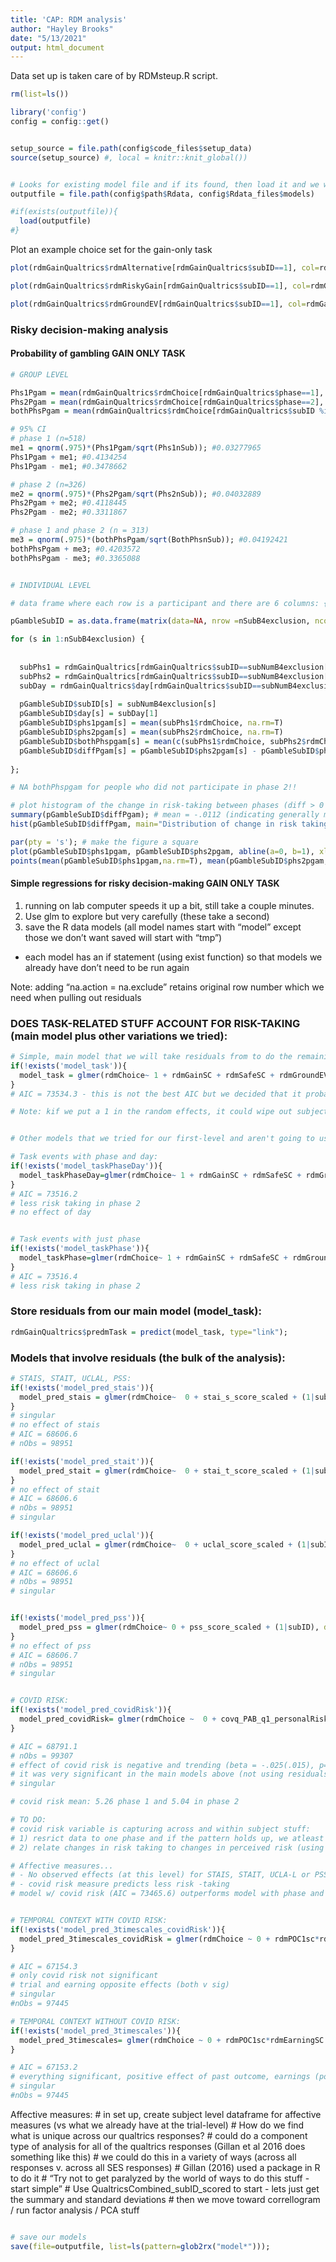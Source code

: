 ```yaml
---
title: 'CAP: RDM analysis'
author: "Hayley Brooks"
date: "5/13/2021"
output: html_document
---
```


Data set up is taken care of by RDMsteup.R script. 
```r
rm(list=ls())

library('config')
config = config::get()


setup_source = file.path(config$code_files$setup_data)
source(setup_source) #, local = knitr::knit_global())


# Looks for existing model file and if its found, then load it and we will now have our previous models in the environment
outputfile = file.path(config$path$Rdata, config$Rdata_files$models)

#if(exists(outputfile)){
  load(outputfile)
#}

```

Plot an example choice set for the gain-only task
```r
plot(rdmGainQualtrics$rdmAlternative[rdmGainQualtrics$subID==1], col=rdmGainQualtrics$rdmGroundEV, pch=16, xlab="trial", ylab="safe ($)", main="Safe amounts across the task\ncolors = levels")

plot(rdmGainQualtrics$rdmRiskyGain[rdmGainQualtrics$subID==1], col=rdmGainQualtrics$rdmGroundEV, pch=16, xlab="trial", ylab="risky gain ($)", main="Risky gain amounts across the task\ncolors = levels")

plot(rdmGainQualtrics$rdmGroundEV[rdmGainQualtrics$subID==1], col=rdmGainQualtrics$rdmGroundEV, pch=16, xlab="trial", ylab="level or context ($)", main="Context created by shared expected values")


```
 


### Risky decision-making analysis
#### Probability of gambling GAIN ONLY TASK
```r
# GROUP LEVEL

Phs1Pgam = mean(rdmGainQualtrics$rdmChoice[rdmGainQualtrics$phase==1], na.rm=T); # phase 1 pgamble = 0.3901198 (n=518)
Phs2Pgam = mean(rdmGainQualtrics$rdmChoice[rdmGainQualtrics$phase==2], na.rm=T); # phase 2 pgamble = 0.3783025 (n=326)
bothPhsPgam = mean(rdmGainQualtrics$rdmChoice[rdmGainQualtrics$subID %in% BothPhsSubIDs], na.rm=T); # pgamble across participants who completed both phase 1 and phase 2 (n=313) = 0.3867135

# 95% CI
# phase 1 (n=518)
me1 = qnorm(.975)*(Phs1Pgam/sqrt(Phs1nSub)); #0.03277965
Phs1Pgam + me1; #0.4134254
Phs1Pgam - me1; #0.3478662

# phase 2 (n=326)
me2 = qnorm(.975)*(Phs2Pgam/sqrt(Phs2nSub)); #0.04032889
Phs2Pgam + me2; #0.4118445
Phs2Pgam - me2; #0.3311867

# phase 1 and phase 2 (n = 313)
me3 = qnorm(.975)*(bothPhsPgam/sqrt(BothPhsnSub)); #0.04192421
bothPhsPgam + me3; #0.4203572
bothPhsPgam - me3; #0.3365088


# INDIVIDUAL LEVEL

# data frame where each row is a participant and there are 6 columns: {subID, day, phase 1 pgam, phase 2 pgam, both phases pgam, diffPgam}. If a participant is not included because they did not complete phase 2 or they were excluded, there will be an NaN in the corresponding  column. "diffPgam" is the difference in probability of gambling between two phases if we have that information for a given participant

pGambleSubID = as.data.frame(matrix(data=NA, nrow =nSubB4exclusion, ncol=6, dimnames=list(c(NULL), c("subID", "day", "phs1pgam","phs2pgam","bothPhspgam", "diffPgam"))))

for (s in 1:nSubB4exclusion) {
  
  
  subPhs1 = rdmGainQualtrics[rdmGainQualtrics$subID==subNumB4exclusion[s] & rdmGainQualtrics$phase==1,rdmColumns];
  subPhs2 = rdmGainQualtrics[rdmGainQualtrics$subID==subNumB4exclusion[s] & rdmGainQualtrics$phase==2,rdmColumns];
  subDay = rdmGainQualtrics$day[rdmGainQualtrics$subID==subNumB4exclusion[s]]
  
  pGambleSubID$subID[s] = subNumB4exclusion[s]
  pGambleSubID$day[s] = subDay[1]
  pGambleSubID$phs1pgam[s] = mean(subPhs1$rdmChoice, na.rm=T)
  pGambleSubID$phs2pgam[s] = mean(subPhs2$rdmChoice, na.rm=T)
  pGambleSubID$bothPhspgam[s] = mean(c(subPhs1$rdmChoice, subPhs2$rdmChoice), na.rm=T)
  pGambleSubID$diffPgam[s] = pGambleSubID$phs2pgam[s] - pGambleSubID$phs1pgam[s]
 
};

# NA bothPhspgam for people who did not participate in phase 2!!

# plot histogram of the change in risk-taking between phases (diff > 0 = more risk taking phase 1; diff < 0 =more risk taking phase 2; diff = 0, similar risk taking across phases)
summary(pGambleSubID$diffPgam); # mean = -.0112 (indicating generally more risk taking in phase 2)
hist(pGambleSubID$diffPgam, main="Distribution of change in risk taking", xlab="change in risk-taking\n p(gamble phase 2) - p(gamble phase 1)", ylab="number of participants",breaks = 100);

par(pty = 's'); # make the figure a square
plot(pGambleSubID$phs1pgam, pGambleSubID$phs2pgam, abline(a=0, b=1), xlab="p(gamble phase 1)", ylab="p(gamble phase 2)", main="Risk-taking in both phases (mean in red)", asp=1, ylim=c(0,1), xlim=c(0,1));
points(mean(pGambleSubID$phs1pgam,na.rm=T), mean(pGambleSubID$phs2pgam,na.rm=T), col="red", pch=17);


```

#### Simple regressions for risky decision-making GAIN ONLY TASK
1) running on lab computer speeds it up a bit, still take a couple minutes.
2) Use glm to explore but very carefully (these take a second)
3) save the R data models (all model names start with "model" except those we don't want saved will start with "tmp")
 - each model has an if statement (using exist function) so that models we already have don't need to be run again

Note: adding "na.action = na.exclude" retains original row number which we need when pulling out residuals


### DOES TASK-RELATED STUFF ACCOUNT FOR RISK-TAKING (main model plus other variations we tried):
```r
# Simple, main model that we will take residuals from to do the remaining analyses (has task events only):
if(!exists('model_task')){
  model_task = glmer(rdmChoice~ 1 + rdmGainSC + rdmSafeSC + rdmGroundEV + (0 + rdmGainSC + rdmSafeSC|subID),data=rdmGainQualtrics,family="binomial",na.action=na.exclude, control=glmerControl(optimizer = "bobyqa",optCtrl = list(maxfun=1000000)) );
}
# AIC = 73534.3 - this is not the best AIC but we decided that it probably makes the most sense to keep this model simple (just letting task-related stuff do their things) and then see what else accounts for RDM behavior.

# Note: kif we put a 1 in the random effects, it could wipe out subject level effects that we are interested in like affective measures (it wouldn't get rid of trial by trial stuff tho)


# Other models that we tried for our first-level and aren't going to use for residual analysis but want to save:

# Task events with phase and day:
if(!exists('model_taskPhaseDay')){
  model_taskPhaseDay=glmer(rdmChoice~ 1 + rdmGainSC + rdmSafeSC + rdmGroundEV + phaseRecode + dayOverallSC + (0 + rdmGainSC + rdmSafeSC|subID),data=rdmGainQualtrics,family="binomial", na.action=na.exclude, control=glmerControl(optimizer = "bobyqa",optCtrl = list(maxfun=1000000)) );
}
# AIC = 73516.2
# less risk taking in phase 2
# no effect of day 


# Task events with just phase
if(!exists('model_taskPhase')){
  model_taskPhase=glmer(rdmChoice~ 1 + rdmGainSC + rdmSafeSC + rdmGroundEV + phaseRecode + (0 + rdmGainSC + rdmSafeSC|subID),data=rdmGainQualtrics,family="binomial",na.action=na.exclude, control=glmerControl(optimizer = "bobyqa",optCtrl = list(maxfun=1000000)) );
}
# AIC = 73516.4
# less risk taking in phase 2

```

### Store residuals from our main model (model_task):
```r
rdmGainQualtrics$predmTask = predict(model_task, type="link"); 
```

### Models that involve residuals (the bulk of the analysis):

```r
# STAIS, STAIT, UCLAL, PSS:
if(!exists('model_pred_stais')){
  model_pred_stais = glmer(rdmChoice~  0 + stai_s_score_scaled + (1|subID), data=rdmGainQualtrics, family="binomial", control=glmerControl(optimizer = "bobyqa",optCtrl = list(maxfun=1000000)), offset=predmTask );
}
# singular
# no effect of stais
# AIC = 68606.6
# nObs = 98951

if(!exists('model_pred_stait')){
  model_pred_stait = glmer(rdmChoice~  0 + stai_t_score_scaled + (1|subID), data=rdmGainQualtrics, family="binomial", control=glmerControl(optimizer = "bobyqa",optCtrl = list(maxfun=1000000)), offset=predmTask  );
}
# no effect of stait
# AIC = 68606.6
# nObs = 98951
# singular

if(!exists('model_pred_uclal')){
  model_pred_uclal = glmer(rdmChoice~  0 + uclal_score_scaled + (1|subID), data=rdmGainQualtrics, family="binomial", control=glmerControl(optimizer = "bobyqa",optCtrl = list(maxfun=1000000)) ,offset=predmTask  );
}
# no effect of uclal
# AIC = 68606.6
# nObs = 98951
# singular


if(!exists('model_pred_pss')){
  model_pred_pss = glmer(rdmChoice~ 0 + pss_score_scaled + (1|subID), data=rdmGainQualtrics, family="binomial", control=glmerControl(optimizer = "bobyqa",optCtrl = list(maxfun=1000000)),offset=predmTask )
}
# no effect of pss
# AIC = 68606.7
# nObs = 98951
# singular


# COVID RISK: 
if(!exists('model_pred_covidRisk')){
  model_pred_covidRisk= glmer(rdmChoice ~  0 + covq_PAB_q1_personalRisk_scaledNoNA  + (1|subID), data=rdmGainQualtrics, family="binomial", na.action=na.exclude, control=glmerControl(optimizer = "bobyqa",optCtrl = list(maxfun=1000000)), offset=predmTask ); 
}

# AIC = 68791.1 
# nObs = 99307
# effect of covid risk is negative and trending (beta = -.025(.015), p=.0998)
# it was very significant in the main models above (not using residuals) - possible that the effect will change when in a model with temporal context effects
# singular

# covid risk mean: 5.26 phase 1 and 5.04 in phase 2

# TO DO:
# covid risk variable is capturing across and within subject stuff:
# 1) resrict data to one phase and if the pattern holds up, we atleast know that individual differences do matter
# 2) relate changes in risk taking to changes in perceived risk (using a variable that captures the difference in covid risk across phase 1)

# Affective measures... 
# - No observed effects (at this level) for STAIS, STAIT, UCLA-L or PSS
# - covid risk measure predicts less risk -taking
# model w/ covid risk (AIC = 73465.6) outperforms model with phase and day(AIC = 73516.2) and just phase (AIC =73516.4)


# TEMPORAL CONTEXT WITH COVID RISK:
if(!exists('model_pred_3timescales_covidRisk')){
  model_pred_3timescales_covidRisk = glmer(rdmChoice ~ 0 + rdmPOC1sc*rdmEarningSC + posShift +  rdmTrialSC + covq_PAB_q1_personalRisk_scaledNoNA + (1|subID), data=rdmGainQualtrics, family="binomial", offset=predmTask);
}

# AIC = 67154.3
# only covid risk not significant
# trial and earning opposite effects (both v sig)
# singular
#nObs = 97445

# TEMPORAL CONTEXT WITHOUT COVID RISK:
if(!exists('model_pred_3timescales')){
  model_pred_3timescales= glmer(rdmChoice ~ 0 + rdmPOC1sc*rdmEarningSC + posShift +  rdmTrialSC + (1|subID), data=rdmGainQualtrics, family="binomial", offset=predmTask);
}

# AIC = 67153.2 
# everything significant, positive effect of past outcome, earnings (positive) and trial (negative) have opposing effects, shift positive, interaction between past outcome and earnings negative
# singular
#nObs = 97445

```


Affective measures: 
# in set up, create subject level dataframe for affective measures (vs what we already have at the trial-level)
# How do we find what is unique across our qualtrics responses?
# could do a component type of analysis for all of the qualtrics responses (Gillan et al 2016 does something like this)
# we could do this in a variety of ways (across all responses v. across all SES responses)
# Gillan (2016) used a package in R to do it 
# "Try not to get paralyzed by the world of ways to do this stuff - start simple"
# Use QualtricsCombined_subID_scored to start - lets just get the summary and standard deviations 
# then we move toward correllogram / run factor analysis / PCA stuff
```r

```

```r
# save our models
save(file=outputfile, list=ls(pattern=glob2rx("model*"))); 
```

